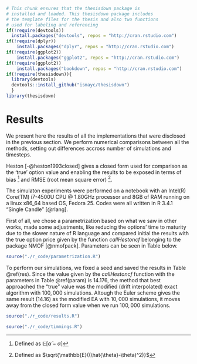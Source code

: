 ```r
# This chunk ensures that the thesisdown package is
# installed and loaded. This thesisdown package includes
# the template files for the thesis and also two functions
# used for labeling and referencing
if(!require(devtools))
  install.packages("devtools", repos = "http://cran.rstudio.com")
if(!require(dplyr))
    install.packages("dplyr", repos = "http://cran.rstudio.com")
if(!require(ggplot2))
    install.packages("ggplot2", repos = "http://cran.rstudio.com")
if(!require(ggplot2))
    install.packages("bookdown", repos = "http://cran.rstudio.com")
if(!require(thesisdown)){
  library(devtools)
  devtools::install_github("ismayc/thesisdown")
  }
library(thesisdown)
```


# Results

We present here the results of all the implementations that were disclosed in the previous section. We perform numerical comparisons between all the methods, setting out differences accross number of simulations and timesteps. 

Heston [-@heston1993closed] gives a closed form used for comparison as the 'true' option value and enabling the results to be exposed in terms of bias ^[Defined as $\mathbb{E} \left[ \hat{\alpha} - \alpha \right]$] and RMSE (root mean square error) ^[Defined as $\sqrt{\mathbb{E}((\hat{\theta}-\theta)^2)}$]. 


The simulaton experiments were performed on a notebook with an Intel(R) Core(TM) i7-4500U CPU @ 1.80GHz processor and 8GB of RAM running on a linux x86_64 based OS, Fedora 25. Codes were all written in R 3.4.1 "Single Candle" [@rlang].

First of all, we chose a parametrization based on what we saw in other works, made some adjustments, like reducing the options' time to maturity due to the slower nature of R language and compared initial the results with the true option price given by the function *callHestoncf* belonging to the package NMOF [@nmofpack]. Parameters can be seen in Table below.




```r
source("./r_code/parametrization.R")
```


\clearpage

To perform our simulations, we fixed a seed and saved the results in Table \@ref(res). Since the value given by the *callHestoncf* function with the parameters in Table \@ref(param) is 14.176, the method that best approached the "true" value was the modified (drift interpolated) exact algorithm with $100,000$ simulations. Altough the Euler scheme gives the same result (14.16) as the modified EA with $10,000$ simulations, it moves away from the closed form value when we run $100,000$ simulations.


```r
source("./r_code/results.R")
```



```r
source("./r_code/timmings.R")
```